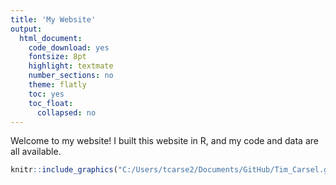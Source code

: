 ```yaml
---
title: 'My Website'
output:
  html_document:
    code_download: yes
    fontsize: 8pt
    highlight: textmate
    number_sections: no
    theme: flatly
    toc: yes
    toc_float:
      collapsed: no
---
```


Welcome to my website! I built this website in R, and my code and data are all available.

```r
knitr::include_graphics("C:/Users/tcarse2/Documents/GitHub/Tim_Carsel.github.io/Head Shot2.jpg")
```